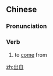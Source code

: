==Chinese==
{{zh-forms}}

===Pronunciation===
{{zh-pron
|m=chūzì
|c=ceot1 zi6
|mn=chhut-chū
|cat=v
}}

===Verb===
{{zh-verb}}

# to [[come]] from

[[zh:出自]]